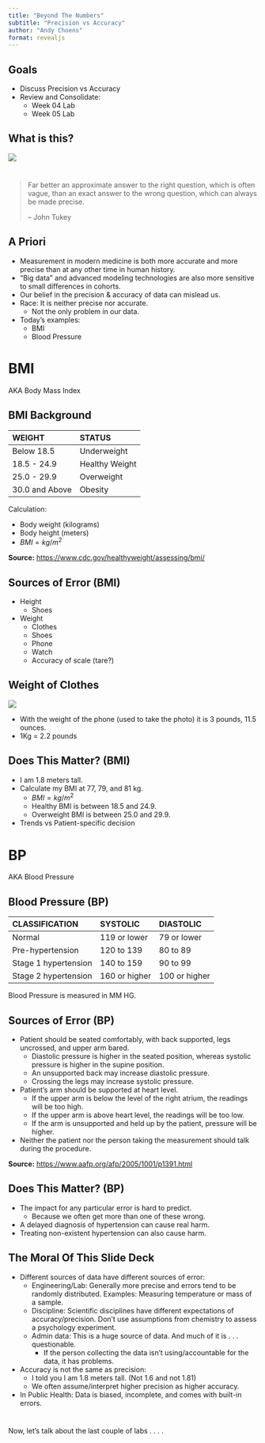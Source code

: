 ```yaml
---
title: "Beyond The Numbers"
subtitle: "Precision vs Accuracy"
author: "Andy Choens"
format: revealjs
---
```




## Goals

- Discuss Precision vs Accuracy
- Review and Consolidate:
    - Week 04 Lab
    - Week 05 Lab

## What is this?

![](includes/accuracy_v_precision.jpg){fig-align="center"}

#

> Far better an approximate answer to the right question, which is often vague, than an exact answer to the wrong question, which can always be made precise.
> 
> -- John Tukey

## A Priori

- Measurement in modern medicine is both more accurate and more precise than at any other time in human history.
- "Big data" and advanced modeling technologies are also more sensitive to small differences in cohorts.
- Our belief in the precision & accuracy of data can mislead us.
- Race: It is neither precise nor accurate.
  - Not the only problem in our data.
- Today's examples:
  - BMI
  - Blood Pressure



# BMI

AKA Body Mass Index

## BMI Background{.smaller}

| WEIGHT         | STATUS          |
|:---------------|:----------------|
| Below 18.5     | Underweight     |
| 18.5 - 24.9    | Healthy Weight  |
| 25.0 - 29.9    | Overweight      |
| 30.0 and Above | Obesity         |

Calculation:

- Body weight (kilograms)
- Body height (meters)
- $BMI = kg/m^2$

**Source:** [https://www.cdc.gov/healthyweight/assessing/bmi/](https://www.cdc.gov/healthyweight/assessing/bmi/)

## Sources of Error (BMI)

- Height
    - Shoes
- Weight
    - Clothes
    - Shoes
    - Phone
    - Watch
    - Accuracy of scale (tare?)

## Weight of Clothes {.smaller}

![](includes/clothes.jpg){fig-align="center"}

- With the weight of the phone (used to take the photo) it is 3 pounds, 11.5 ounces.
- 1Kg = 2.2 pounds

## Does This Matter? (BMI)

- I am 1.8 meters tall.
- Calculate my BMI at 77, 79, and 81 kg.
    - $BMI = kg/m^2$
    - Healthy BMI is between 18.5 and 24.9.
    - Overweight BMI is between 25.0 and 29.9.
- Trends vs Patient-specific decision



# BP

AKA Blood Pressure

## Blood Pressure (BP)

| CLASSIFICATION       | SYSTOLIC      | DIASTOLIC     |
|:---------------------|:--------------|:--------------|
| Normal               | 119 or lower  | 79 or lower   |
| Pre-hypertension     | 120 to 139    | 80 to 89      |
| Stage 1 hypertension | 140 to 159    | 90 to 99      |
| Stage 2 hypertension | 160 or higher | 100 or higher |
Blood Pressure is measured in MM HG.

## Sources of Error (BP){.smaller}

- Patient should be seated comfortably, with back supported, legs uncrossed, and upper arm bared.
    - Diastolic pressure is higher in the seated position, whereas systolic pressure is higher in the supine position.
    - An unsupported back may increase diastolic pressure.
    - Crossing the legs may increase systolic pressure.
- Patient's arm should be supported at heart level.
    - If the upper arm is below the level of the right atrium, the readings will be too high.
    - If the upper arm is above heart level, the readings will be too low.
    - If the arm is unsupported and held up by the patient, pressure will be higher.
- Neither the patient nor the person taking the measurement should talk during the procedure.

**Source:** [https://www.aafp.org/afp/2005/1001/p1391.html](https://www.aafp.org/afp/2005/1001/p1391.html)

## Does This Matter? (BP)

- The impact for any particular error is hard to predict.
    - Because we often get more than one of these wrong.
- A delayed diagnosis of hypertension can cause real harm.
- Treating non-existent hypertension can also cause harm.

## The Moral Of This Slide Deck{.smaller .scollable}

- Different sources of data have different sources of error:
    - Engineering/Lab: Generally more precise and errors tend to be randomly distributed. Examples: Measuring temperature or mass of a sample.
    - Discipline: Scientific disciplines have different expectations of accuracy/precision. Don't use assumptions from chemistry to assess a psychology experiment.
    - Admin data: This is a huge source of data. And much of it is . . . questionable.
        - If the person collecting the data isn't using/accountable for the data, it has problems.
- Accuracy is not the same as precision:
    - I told you I am 1.8 meters tall. (Not 1.6 and not 1.81)
    - We often assume/interpret higher precision as higher accuracy.
- In Public Health: Data is biased, incomplete, and comes with built-in errors.



#

Now, let's talk about the last couple of labs . . . .
